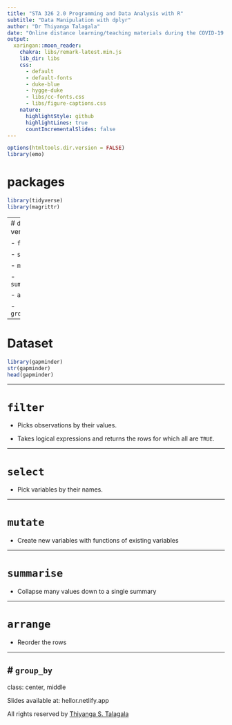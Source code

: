 ```yaml
---
title: "STA 326 2.0 Programming and Data Analysis with R"
subtitle: "Data Manipulation with dplyr"
author: "Dr Thiyanga Talagala"
date: "Online distance learning/teaching materials during the COVID-19 outbreak."
output:
  xaringan::moon_reader:
    chakra: libs/remark-latest.min.js
    lib_dir: libs
    css: 
      - default
      - default-fonts
      - duke-blue
      - hygge-duke
      - libs/cc-fonts.css
      - libs/figure-captions.css
    nature:
      highlightStyle: github
      highlightLines: true
      countIncrementalSlides: false
---
```

```r
options(htmltools.dir.version = FALSE)
library(emo)
```


# packages


```r
library(tidyverse)
library(magrittr)

```

---
# `dplyr` verbs

- `filter`

- `select`

- `mutate`

- `summarise`

- `arrange`

- `group_by`

---

# Dataset

```r
library(gapminder)
str(gapminder)
head(gapminder)
```

---

# `filter`

- Picks observations by their values.

- Takes logical expressions and returns the rows for which all are `TRUE`.

---

# `select`

- Pick variables by their names.

---

# `mutate`

- Create new variables with functions of existing variables

---

# `summarise`

- Collapse many values down to a single summary

---

# `arrange`

- Reorder the rows


---

# `group_by`
---
class: center, middle


Slides available at: hellor.netlify.app

All rights reserved by [Thiyanga S. Talagala](https://thiyanga.netlify.com/)



